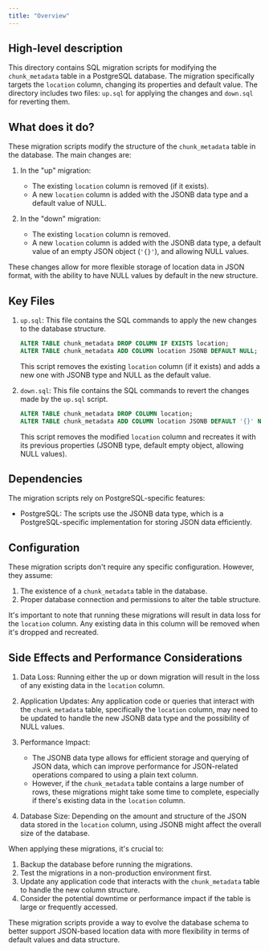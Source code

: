 ```yaml
---
title: "Overview"
---
```


## High-level description
This directory contains SQL migration scripts for modifying the `chunk_metadata` table in a PostgreSQL database. The migration specifically targets the `location` column, changing its properties and default value. The directory includes two files: `up.sql` for applying the changes and `down.sql` for reverting them.

## What does it do?
These migration scripts modify the structure of the `chunk_metadata` table in the database. The main changes are:

1. In the "up" migration:
   - The existing `location` column is removed (if it exists).
   - A new `location` column is added with the JSONB data type and a default value of NULL.

2. In the "down" migration:
   - The existing `location` column is removed.
   - A new `location` column is added with the JSONB data type, a default value of an empty JSON object (`'{}'`), and allowing NULL values.

These changes allow for more flexible storage of location data in JSON format, with the ability to have NULL values by default in the new structure.

## Key Files

1. `up.sql`: This file contains the SQL commands to apply the new changes to the database structure.

   ```sql
   ALTER TABLE chunk_metadata DROP COLUMN IF EXISTS location;
   ALTER TABLE chunk_metadata ADD COLUMN location JSONB DEFAULT NULL;
   ```

   This script removes the existing `location` column (if it exists) and adds a new one with JSONB type and NULL as the default value.

2. `down.sql`: This file contains the SQL commands to revert the changes made by the `up.sql` script.

   ```sql
   ALTER TABLE chunk_metadata DROP COLUMN location;
   ALTER TABLE chunk_metadata ADD COLUMN location JSONB DEFAULT '{}' NULL;
   ```

   This script removes the modified `location` column and recreates it with its previous properties (JSONB type, default empty object, allowing NULL values).

## Dependencies
The migration scripts rely on PostgreSQL-specific features:

- PostgreSQL: The scripts use the JSONB data type, which is a PostgreSQL-specific implementation for storing JSON data efficiently.

## Configuration
These migration scripts don't require any specific configuration. However, they assume:

1. The existence of a `chunk_metadata` table in the database.
2. Proper database connection and permissions to alter the table structure.

It's important to note that running these migrations will result in data loss for the `location` column. Any existing data in this column will be removed when it's dropped and recreated.

## Side Effects and Performance Considerations

1. Data Loss: Running either the up or down migration will result in the loss of any existing data in the `location` column.

2. Application Updates: Any application code or queries that interact with the `chunk_metadata` table, specifically the `location` column, may need to be updated to handle the new JSONB data type and the possibility of NULL values.

3. Performance Impact:
   - The JSONB data type allows for efficient storage and querying of JSON data, which can improve performance for JSON-related operations compared to using a plain text column.
   - However, if the `chunk_metadata` table contains a large number of rows, these migrations might take some time to complete, especially if there's existing data in the `location` column.

4. Database Size: Depending on the amount and structure of the JSON data stored in the `location` column, using JSONB might affect the overall size of the database.

When applying these migrations, it's crucial to:

1. Backup the database before running the migrations.
2. Test the migrations in a non-production environment first.
3. Update any application code that interacts with the `chunk_metadata` table to handle the new column structure.
4. Consider the potential downtime or performance impact if the table is large or frequently accessed.

These migration scripts provide a way to evolve the database schema to better support JSON-based location data with more flexibility in terms of default values and data structure.